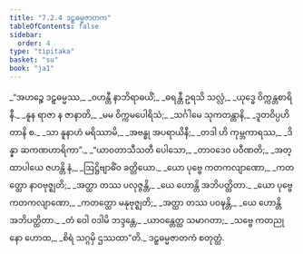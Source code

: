 ```yaml
---
title: "7.2.4 ဒဠှဓမ္မဇာတက"
tableOfContents: false
sidebar:
  order: 4
type: "tipitaka"
basket: "su"
book: "ja1"
---
```



<DynamicBreadcrumb />

<Division number="98" book="ja1" e="ch" v="22" p="167">

<Paragraph number="1597" type="verses" book="ja1">
_“အဟဉ္စေ ဒဠှဓမ္မဿ,_  
_ဝဟန္တီ နာဘိရာဓယိံ;_  
_ဓရန္တီ ဥရသိ သလ္လံ,_  
_ယုဒ္ဓေ ဝိက္ကန္တစာရိနီ._  

</Paragraph>

</Division>
<Division number="99" book="ja1" e="ch" v="22" p="167">

<Paragraph number="1598" type="verses" book="ja1">
_နူန ရာဇာ န ဇာနာတိ,_  
_မမ ဝိက္ကမပေါရိသံ;_  
_သင်္ဂါမေ သုကတန္တာနိ,_  
_ဒူတဝိပ္ပဟိတာနိ စ._  

</Paragraph>

</Division>
<Division number="100" book="ja1" e="ch" v="22" p="167">

<Paragraph number="1599" type="verses" book="ja1">
_သာ နူနာဟံ မရိဿာမိ,_  
_အဗန္ဓု အပရာယိနီ;_  
_တဒါ ဟိ ကုမ္ဘကာရဿ,_  
_ဒိန္နာ ဆကဏဟာရိကာ”._  

</Paragraph>

</Division>
<Division number="101" book="ja1" e="ch" v="22" p="167">

<Paragraph number="1600" type="verses" book="ja1">
_“ယာဝတာသီသတီ ပေါသော,_  
_တာဝဒေဝ ပဝီဏတိ;_  
_အတ္ထာပါယေ ဇဟန္တိ နံ,_  
_ဩဋ္ဌိဗျာဓိံဝ ခတ္တိယော._  

</Paragraph>

</Division>
<Division number="102" book="ja1" e="ch" v="22" p="167">

<Paragraph number="1601" type="verses" book="ja1">
_ယော ပုဗ္ဗေ ကတကလျာဏော,_  
_ကတတ္ထော နာဝဗုဇ္ဈတိ;_  
_အတ္ထာ တဿ ပလုဇ္ဇန္တိ,_  
_ယေ ဟောန္တိ အဘိပတ္ထိတာ._  

</Paragraph>

</Division>
<Division number="103" book="ja1" e="ch" v="22" p="168">

<Paragraph number="1602" type="verses" book="ja1">
_ယော ပုဗ္ဗေ ကတကလျာဏော,_  
_ကတတ္ထော မနုဗုဇ္ဈတိ;_  
_အတ္ထာ တဿ ပဝဍ္ဎန္တိ,_  
_ယေ ဟောန္တိ အဘိပတ္ထိတာ._  

</Paragraph>

</Division>
<Division number="104" book="ja1" e="ch" v="22" p="168">

<Paragraph number="1603" type="verses" book="ja1">
_တံ ဝေါ ဝဒါမိ ဘဒ္ဒန္တေ,_  
_ယာဝန္တေတ္ထ သမာဂတာ;_  
_သဗ္ဗေ ကတညုနော ဟောထ,_  
_စိရံ သဂ္ဂမှိ ဌဿထာ”တိ._  


</Paragraph>
</Division>

<Paragraph number="1604" type="center" book="ja1">
ဒဠှဓမ္မဇာတကံ စတုတ္ထံ.
</Paragraph>